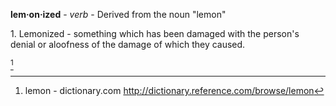 {{move to wiktionary}}
'''lem·on·ized''' 
- ''verb''
- Derived from the noun "lemon"

1. Lemonized - something which has been damaged with the person's denial or aloofness of the damage of which they caused.


<ref> lemon - dictionary.com
http://dictionary.reference.com/browse/lemon</ref>